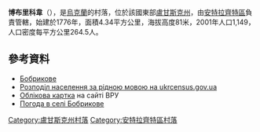 {{coord|47|56|3|N|39|13|30|E|scale:100000|display=title}}

'''博布里科韋'''（{{lang-uk|Бобрикове}}），是[[烏克蘭|烏克蘭]]的村落，位於該國東部[[盧甘斯克州|盧甘斯克州]]，由[[安特拉齊特區|安特拉齊特區]]負責管轄，始建於1776年，面積4.34平方公里，海拔高度81米，2001年人口1,149，人口密度每平方公里264.5人。

==參考資料==
* [https://web.archive.org/web/20131019161751/http://w1.c1.rada.gov.ua/pls/z7502/A005?rdat1=12.10.2013&rf7571=17836 Бобрикове]
* [https://web.archive.org/web/20140731182036/http://database.ukrcensus.gov.ua/Mult/Database/Census/databasetree_uk.asp Розподіл населення за рідною мовою на ukrcensus.gov.ua]
* [http://w1.c1.rada.gov.ua/pls/z7503/A005?rdat1=01.05.2014&rf7571=17836 Облікова картка] на сайті ВРУ
* [http://weather.in.ua/ua/lyganskaja/1535 Погода в селі Бобрикове] {{Wayback|url=http://weather.in.ua/ua/lyganskaja/1535 |date=20131020061805 }}

{{DEFAULTSORT:Бобрикове}}
[[Category:盧甘斯克州村落|Category:盧甘斯克州村落]]
[[Category:安特拉齊特區村落|Category:安特拉齊特區村落]]


{{Luhansk-geo-stub}}
